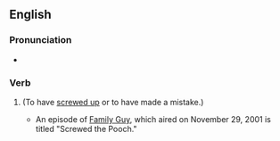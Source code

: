 ==English==

===Pronunciation===
* {{audio|en|En-au-screwed the pooch.ogg|Audio (AU)}}

===Verb===
{{head|en|verb form}}

# {{en-past of|screw the pooch}} {{lb|en|slang}} (To have [[screwed up]] or to have made a mistake.)
#* An episode of [[Family Guy]], which aired on November 29, 2001 is titled "Screwed the Pooch."